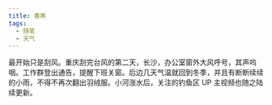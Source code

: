 ```yaml
---
title: 春寒
tags:
  - 随笔
  - 天气
---
```


最开始只是刮风。重庆刮完台风的第二天，长沙，办公室窗外大风呼号，其声呜咽。工作群登出通告，提醒下班关窗。后边几天气温就回到冬季，并且有断断续续的小雨，不得不再次翻出羽绒服。小河涨水后，关注的钓鱼区 UP 主视频也随之陆续更新。
